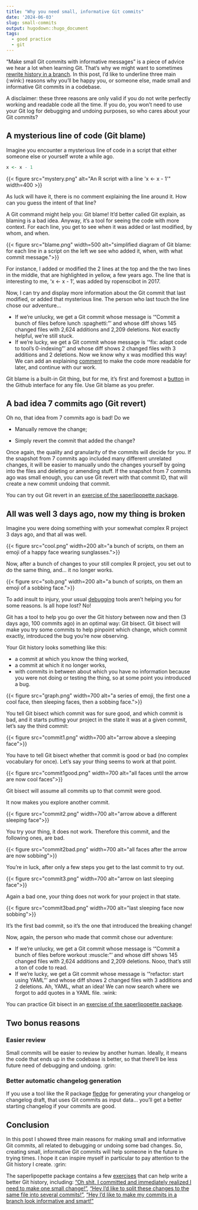 ```yaml
---
title: "Why you need small, informative Git commits"
date: '2024-06-03'
slug: small-commits
output: hugodown::hugo_document
tags:
  - good practice
  - git
---
```


"Make small Git commits with informative messages" is a piece of advice we hear a lot when learning Git.
That's why we might want to sometimes [rewrite history in a branch](/2023/12/07/two-phases-git-branches/).
In this post, I'd like to underline three main (:wink:) reasons why you'll be happy you, or someone else, made small and informative Git commits in a codebase.

A disclaimer: these three reasons are only valid if you do not write perfectly working and readable code all the time.
If you do, you won't need to use your Git log for debugging and undoing purposes, so who cares about your Git commits?

## A mysterious line of code (Git blame)

Imagine you encounter a mysterious line of code in a script that either someone else or yourself wrote a while ago.

```r
x <- x - 1
```

```{=html}
{{< figure src="mystery.png" alt="An R script with a line 'x <- x - 1'" width=400 >}}
```

As luck will have it, there is no comment explaining the line around it.
How can you guess the intent of that line?

A Git command might help you: Git blame!
It'd better called Git explain, as blaming is a bad idea.
Anyway, it's a tool for seeing the code with more context.
For each line, you get to see when it was added or last modified, by whom, and when.

```{=html}
{{< figure src="blame.png" width=500 alt="simplified diagram of Git blame: for each line in a script on the left we see who added it, when, with what commit message.">}}
```

For instance, I added or modified the 2 lines at the top and the the two lines in the middle, that are highlighted in yellow, a few years ago.
The line that is interesting to me, 'x <- x - 1', was added by ropenscibot in 2017.

Now, I can try and display more information about the Git commit that last modified, or added that mysterious line.
The person who last touch the line chose our adventure...

- If we're unlucky, we get a Git commit whose message is '"Commit a bunch of files before lunch :spaghetti:"' and whose diff shows 145 changed files with 2,624 additions and 2,209 deletions. Not exactly helpful, we're still stuck.
- If we're lucky, we get a Git commit whose message is '"fix: adapt code to tool's 0-indexing"' and whose diff shows 2 changed files with 3 additions and 2 deletions. Now we know why x was modified this way! We can add an explaining [comment](https://blog.r-hub.io/2023/01/26/code-comments-self-explaining-code/) to make the code more readable for later, and continue with our work.

Git blame is a built-in Git thing, but for me, it's first and foremost a [button](https://docs.github.com/en/repositories/working-with-files/using-files/viewing-a-file#viewing-the-line-by-line-revision-history-for-a-file) in the Github interface for any file.
Use Git blame as you prefer.

## A bad idea 7 commits ago (Git revert)

Oh no, that idea from 7 commits ago is bad! Do we

- Manually remove the change;

- Simply revert the commit that added the change?

Once again, the quality and granularity of the commits will decide for you.
If the snapshot from 7 commits ago included many different unrelated changes, it will be easier to manually undo the changes yourself by going into the files and deleting or amending stuff.
If the snapshot from 7 commits ago was small enough, you can use Git revert with that commit ID, that will create a new commit undoing that commit.

You can try out Git revert in an [exercise of the saperlipopette package](https://maelle.github.io/saperlipopette/reference/exo_revert_file.html).

## All was well 3 days ago, now my thing is broken

Imagine you were doing something with your somewhat complex R project 3 days ago, and that all was well.

```{=html}
{{< figure src="cool.png" width=200 alt="a bunch of scripts, on them an emoji of a happy face wearing sunglasses.">}}
```

Now, after a bunch of changes to your still complex R project, you set out to do the same thing, and... it no longer works.

```{=html}
{{< figure src="sob.png" width=200 alt="a bunch of scripts, on them an emoji of a sobbing face.">}}
```

To add insult to injury, your usual [debugging](https://www.pipinghotdata.com/talks/2022-11-11-debugging/) tools aren't helping you for some reasons.
Is all hope lost?
No! 

Git has a tool to help you go over the Git history between now and then (3 days ago, 100 commits ago) in an optimal way: Git bisect.
Git bisect will make you try some commits to help pinpoint which change, which commit exactly, introduced the bug you're now observing.

Your Git history looks something like this: 

- a commit at which you know the thing worked, 
- a commit at which it no longer works, 
- with commits in between about which you have no information because you were not doing or testing the thing, so at some point you introduced a bug.

```{=html}
{{< figure src="graph.png" width=700 alt="a series of emoji, the first one a cool face, then sleeping faces, then a sobbing face.">}}
```

You tell Git bisect which commit was for sure good, and which commit is bad, and it starts putting your project in the state it was at a given commit, let's say the third commit:

```{=html}
{{< figure src="commit1.png" width=700 alt="arrow above a sleeping face">}}
```

You have to tell Git bisect whether that commit is good or bad (no complex vocabulary for once).
Let's say your thing seems to work at that point.


```{=html}
{{< figure src="commit1good.png" width=700 alt="all faces until the arrow are now cool faces">}}
```

Git bisect will assume all commits up to that commit were good.

It now makes you explore another commit.

```{=html}
{{< figure src="commit2.png" width=700 alt="arrow above a different sleeping face">}}
```

You try your thing, it does not work.
Therefore this commit, and the following ones, are bad.

```{=html}
{{< figure src="commit2bad.png" width=700 alt="all faces after the arrow are now sobbing">}}
```


You're in luck, after only a few steps you get to the last commit to try out.

```{=html}
{{< figure src="commit3.png" width=700 alt="arrow on last sleeping face">}}
```

Again a bad one, your thing does not work for your project in that state.

 
```{=html}
{{< figure src="commit3bad.png" width=700 alt="last sleeping face now sobbing">}}
```

It's the first bad commit, so it's the one that introduced the breaking change!

Now, again, the person who made that commit chose our adventure:

- If we're unlucky, we get a Git commit whose message is '"Commit a bunch of files before workout :muscle:"' and whose diff shows 145 changed files with 2,624 additions and 2,209 deletions. Nooo, that's still a ton of code to read.
- If we're lucky, we get a Git commit whose message is '"refactor: start using YAML"' and whose diff shows 2 changed files with 3 additions and 2 deletions. Ah, YAML, what an idea! We can now search where we forgot to add quotes in a YAML file. :wink:

You can practice Git bisect in an [exercise of the saperlipopette package](https://maelle.github.io/saperlipopette/reference/exo_bisect.html).

## Two bonus reasons

### Easier review

Small commits will be easier to review by another human.
Ideally, it means the code that ends up in the codebase is better, so that there'll be less future need of debugging and undoing. :grin:

### Better automatic changelog generation

If you use a tool like the R package [fledge](https://fledge.cynkra.com/dev/) for generating your changelog or changelog draft, that uses Git commits as input data...
you'll get a better starting changelog if your commits are good.

## Conclusion

In this post I showed three main reasons for making small and informative Git commits, all related to debugging or undoing some bad changes.
So, creating small, informative Git commits will help someone in the future in trying times.
I hope it can inspire myself in particular to pay attention to the Git history I create. :grin:

The saperlipopette package contains a few [exercises](https://maelle.github.io/saperlipopette/reference/index.html) that can help write a better Git history, including: ["Oh shit, I committed and immediately realized I need to make one small change!"](https://maelle.github.io/saperlipopette/reference/exo_one_small_change.html), ["Hey I'd like to split these changes to the same file into several commits!"](https://maelle.github.io/saperlipopette/reference/exo_split_changes.html), ["Hey I'd like to make my commits in a branch look informative and smart!"](https://maelle.github.io/saperlipopette/reference/exo_rebase_i.html)